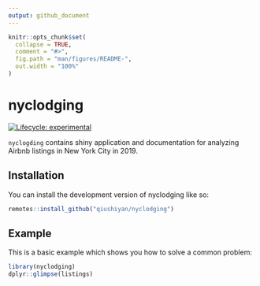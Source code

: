 ```yaml
---
output: github_document
---
```


<!-- README.md is generated from README.Rmd. Please edit that file -->

```r
knitr::opts_chunk$set(
  collapse = TRUE,
  comment = "#>",
  fig.path = "man/figures/README-",
  out.width = "100%"
)
```

# nyclodging

<!-- badges: start -->
[![Lifecycle: experimental](https://img.shields.io/badge/lifecycle-experimental-orange.svg)](https://lifecycle.r-lib.org/articles/stages.html#experimental)
<!-- badges: end -->

`nyclogding` contains shiny application and documentation for analyzing Airbnb listings in New York City in 2019. 



## Installation

You can install the development version of nyclodging like so:

``` r
remotes::install_github("qiushiyan/nyclodging")
```

## Example

This is a basic example which shows you how to solve a common problem:

```r
library(nyclodging)
dplyr::glimpse(listings)
```

